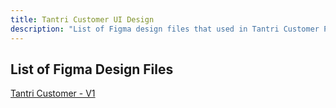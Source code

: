 ```yaml
---
title: Tantri Customer UI Design
description: "List of Figma design files that used in Tantri Customer Project"
---
```


## List of Figma Design Files

[Tantri Customer - V1](https://www.figma.com/design/HXQpdwJp4Gxu6WgEbQ3azC/Customer-Tantri-App---Customer-Tantri-Application)
